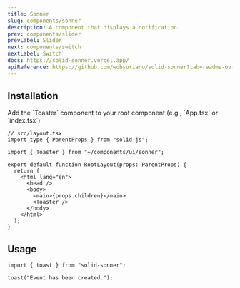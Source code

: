 ```yaml
---
title: Sonner
slug: components/sonner
description: A component that displays a notification.
prev: components/slider
prevLabel: Slider
next: components/switch
nextLabel: Switch
docs: https://solid-sonner.vercel.app/
apiReference: https://github.com/wobsoriano/solid-sonner?tab=readme-ov-file#types
---
```



<PreviewTabs demoCode={SonnerDemoCode}>
  <SonnerDemo client:only="solid-js" />
</PreviewTabs>

## Installation

<InstallationTabs name="sonner" code={SonnerCode}>
    Add the `Toaster` component to your root component (e.g., `App.tsx` or `index.tsx`)

```tsx ins={4,12}
// src/layout.tsx
import type { ParentProps } from "solid-js";

import { Toaster } from "~/components/ui/sonner";

export default function RootLayout(props: ParentProps) {
  return (
    <html lang="en">
      <head />
      <body>
        <main>{props.children}</main>
        <Toaster />
      </body>
    </html>
  );
}
```

</InstallationTabs>

## Usage

```tsx
import { toast } from "solid-sonner";
```

```tsx
toast("Event has been created.");
```
